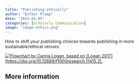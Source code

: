 ```yaml
---
title: "Publishing ethically"
author: "Esther Plomp"
date: "2023-01-05"
categories: [Scholarly Communication]
image: "image-ethics.png"
---
```


How to shift your publishing choices towards publishing in more sustainable/ethical venues:

[![Flowchart by Carina Logan, based on [Logan 2017](https://doi.org/10.12688/f1000research.11415.2).](images/image-1632415656.png){fig-alt="A flowchart asking the question whether the journal is 100% open access, and whether the publisher is for-profit or non-profit. You should publish in the venue if it is open access and ideally the publisher should be non-profit. The APC should reflect the actual costs, but ideally be not existing because publishing fees come with inequalities. You should choose the CC-BY-4.0 license, make use of open peer review, and choose a journal that does not select articles based on subjective impact." fig-align="center"}](http://corinalogan.com/journals.html)

## More information
